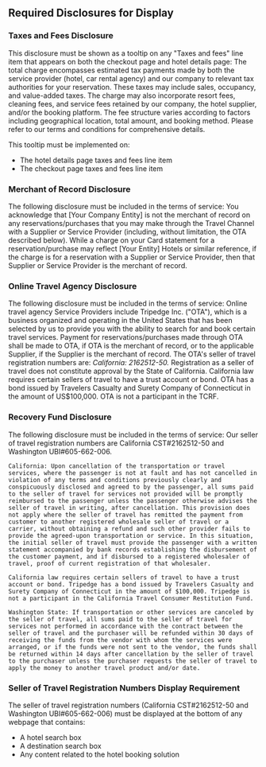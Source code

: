 ## Required Disclosures for Display

### Taxes and Fees Disclosure
This disclosure must be shown as a tooltip on any "Taxes and fees" line item that appears on both the checkout page and hotel details page:
<AccordionGroup>
  <Accordion icon="receipt" title="Taxes and Fees Disclosure" open={true}>
    The total charge encompasses estimated tax payments made by both the service provider (hotel, car rental agency) and our company to relevant tax authorities for your reservation. These taxes may include sales, occupancy, and value-added taxes. The charge may also incorporate resort fees, cleaning fees, and service fees retained by our company, the hotel supplier, and/or the booking platform. The fee structure varies according to factors including geographical location, total amount, and booking method. Please refer to our terms and conditions for comprehensive details.
  </Accordion>
</AccordionGroup>

This tooltip must be implemented on:
- The hotel details page taxes and fees line item
- The checkout page taxes and fees line item

### Merchant of Record Disclosure
The following disclosure must be included in the terms of service:
<AccordionGroup>
  <Accordion icon="building" title="Merchant of Record" open={true}>
    You acknowledge that [Your Company Entity] is not the merchant of record on any reservations/purchases that you may make through the Travel Channel with a Supplier or Service Provider (including, without limitation, the OTA described below). While a charge on your Card statement for a reservation/purchase may reflect [Your Entity] Hotels or similar reference, if the charge is for a reservation with a Supplier or Service Provider, then that Supplier or Service Provider is the merchant of record.
  </Accordion>
</AccordionGroup>

### Online Travel Agency Disclosure
The following disclosure must be included in the terms of service:
<AccordionGroup>
  <Accordion icon="plane" title="Online Travel Agency" open={true}>
    Online travel agency Service Providers include Tripedge Inc. ("OTA"), which is a business organized and operating in the United States that has been selected by us to provide you with the ability to search for and book certain travel services. Payment for reservations/purchases made through OTA shall be made to OTA, if OTA is the merchant of record, or to the applicable Supplier, if the Supplier is the merchant of record. The OTA's seller of travel registration numbers are: *California: 2162512-50.* Registration as a seller of travel does not constitute approval by the State of California. California law requires certain sellers of travel to have a trust account or bond. OTA has a bond issued by Travelers Casualty and Surety Company of Connecticut in the amount of US$100,000. OTA is not a participant in the TCRF.
  </Accordion>
</AccordionGroup>

### Recovery Fund Disclosure
The following disclosure must be included in the terms of service:
<AccordionGroup>
  <Accordion icon="shield" title="Recovery Fund for Consumers" open={true}>
    Our seller of travel registration numbers are California CST#2162512-50 and Washington UBI#605-662-006.

    California: Upon cancellation of the transportation or travel services, where the passenger is not at fault and has not cancelled in violation of any terms and conditions previously clearly and conspicuously disclosed and agreed to by the passenger, all sums paid to the seller of travel for services not provided will be promptly reimbursed to the passenger unless the passenger otherwise advises the seller of travel in writing, after cancellation. This provision does not apply where the seller of travel has remitted the payment from customer to another registered wholesale seller of travel or a carrier, without obtaining a refund and such other provider fails to provide the agreed-upon transportation or service. In this situation, the initial seller of travel must provide the passenger with a written statement accompanied by bank records establishing the disbursement of the customer payment, and if disbursed to a registered wholesaler of travel, proof of current registration of that wholesaler.

    California law requires certain sellers of travel to have a trust account or bond. Tripedge has a bond issued by Travelers Casualty and Surety Company of Connecticut in the amount of $100,000. Tripedge is not a participant in the California Travel Consumer Restitution Fund.

    Washington State: If transportation or other services are canceled by the seller of travel, all sums paid to the seller of travel for services not performed in accordance with the contract between the seller of travel and the purchaser will be refunded within 30 days of receiving the funds from the vendor with whom the services were arranged, or if the funds were not sent to the vendor, the funds shall be returned within 14 days after cancellation by the seller of travel to the purchaser unless the purchaser requests the seller of travel to apply the money to another travel product and/or date.
  </Accordion>
</AccordionGroup>

### Seller of Travel Registration Numbers Display Requirement
The seller of travel registration numbers (California CST#2162512-50 and Washington UBI#605-662-006) must be displayed at the bottom of any webpage that contains:
- A hotel search box
- A destination search box 
- Any content related to the hotel booking solution
